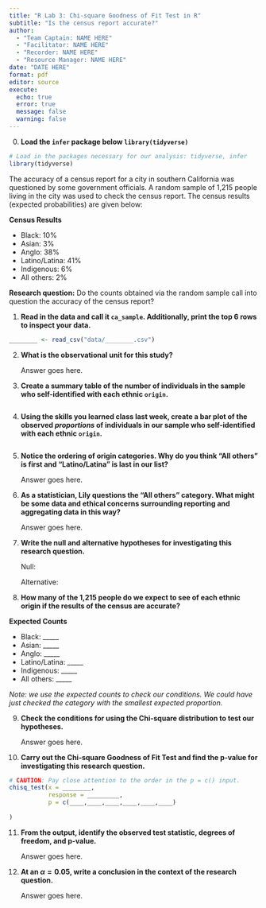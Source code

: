 ```yaml
---
title: "R Lab 3: Chi-square Goodness of Fit Test in R"
subtitle: "Is the census report accurate?"
author:
  - "Team Captain: NAME HERE"
  - "Facilitator: NAME HERE"
  - "Recorder: NAME HERE"
  - "Resource Manager: NAME HERE"
date: "DATE HERE"
format: pdf
editor: source
execute:
  echo: true
  error: true
  message: false
  warning: false
---
```


0.  **Load the `infer` package below `library(tidyverse)`**

```r
# Load in the packages necessary for our analysis: tidyverse, infer
library(tidyverse)
```

The accuracy of a census report for a city in southern California was questioned by some government officials. A random sample of 1,215 people living in the city was used to check the census report. The census results (expected probabilities) are given below:

**Census Results**

+ Black: 10%
+ Asian: 3%
+ Anglo: 38%
+ Latino/Latina: 41%
+ Indigenous: 6%
+ All others: 2%

**Research question:** Do the counts obtained via the random sample call into question the accuracy of the census report?

1.  **Read in the data and call it `ca_sample`. Additionally, print the top 6 rows to inspect your data.**

```r
________ <- read_csv("data/________.csv")
```

2.  **What is the observational unit for this study?**

    Answer goes here.

3.  **Create a summary table of the number of individuals in the sample who self-identified with each ethnic `origin`.**

```r

```

4.  **Using the skills you learned class last week, create a bar plot of the observed *proportions* of individuals in our sample who self-identified with each ethnic `origin`.**

```r

```

5.  **Notice the ordering of origin categories. Why do you think "All others" is first and "Latino/Latina" is last in our list?**

    Answer goes here.

6.  **As a statistician, Lily questions the "All others" category. What might be some data and ethical concerns surrounding reporting and aggregating data in this way?**

    Answer goes here.

7.  **Write the null and alternative hypotheses for investigating this research question.**

    Null:

    Alternative:

8.  **How many of the 1,215 people do we expect to see of each ethnic origin if the results of the census are accurate?**

**Expected Counts**

+ Black: _____
+ Asian: _____
+ Anglo: _____
+ Latino/Latina: _____
+ Indigenous: _____
+ All others: _____

*Note: we use the expected counts to check our conditions. We could have just checked the category with the smallest expected proportion.*

9.  **Check the conditions for using the Chi-square distribution to test our hypotheses.**

    Answer goes here.

10. **Carry out the Chi-square Goodness of Fit Test and find the p-value for investigating this research question.**

```r
# CAUTION: Pay close attention to the order in the p = c() input.
chisq_test(x = ________,
           response = _________,
           p = c(____,____,____,____,____,____)
  
)
```

11. **From the output, identify the observed test statistic, degrees of freedom, and p-value.**

    Answer goes here.

12. **At an $\alpha = 0.05$, write a conclusion in the context of the research question.**

    Answer goes here.


